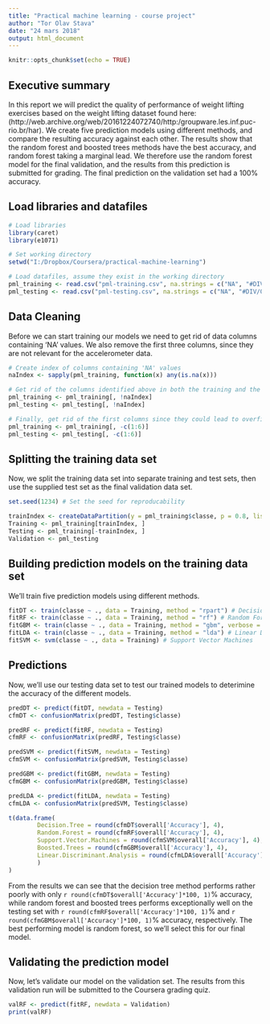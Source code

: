```yaml
---
title: "Practical machine learning - course project"
author: "Tor Olav Stava"
date: "24 mars 2018"
output: html_document
---
```


```r
knitr::opts_chunk$set(echo = TRUE)
```

## Executive summary

In this report we will predict the quality of performance of weight lifting exercises based on the weight lifting dataset found here: (http://web.archive.org/web/20161224072740/http:/groupware.les.inf.puc-rio.br/har). We create five prediction models using different methods, and compare the resulting accuracy against each other. The results show that the random forest and boosted trees methods have the best accuracy, and random forest taking a marginal lead. We therefore use the random forest model for the final validation, and the results from this prediction is submitted for grading. The final prediction on the validation set had a 100% accuracy.

## Load libraries and datafiles

```r
# Load libraries
library(caret)
library(e1071)

# Set working directory
setwd("I:/Dropbox/Coursera/practical-machine-learning")

# Load datafiles, assume they exist in the working directory
pml_training <- read.csv("pml-training.csv", na.strings = c("NA", "#DIV/0!", ""))
pml_testing <- read.csv("pml-testing.csv", na.strings = c("NA", "#DIV/0!", ""))
```

## Data Cleaning

Before we can start training our models we need to get rid of data columns containing 'NA' values. We also remove the first three columns, since they are not relevant for the accelerometer data.

```r
# Create index of columns containing 'NA' values
naIndex <- sapply(pml_training, function(x) any(is.na(x)))

# Get rid of the columns identified above in both the training and the testing sets
pml_training <- pml_training[, !naIndex]
pml_testing <- pml_testing[, !naIndex]

# Finally, get rid of the first columns since they could lead to overfitting (names, etc..)
pml_training <- pml_training[, -c(1:6)]
pml_testing <- pml_testing[, -c(1:6)]
```

## Splitting the training data set

Now, we split the training data set into separate training and test sets, then use the supplied test set as the final validation data set.

```r
set.seed(1234) # Set the seed for reproducability

trainIndex <- createDataPartition(y = pml_training$classe, p = 0.8, list = FALSE)
Training <- pml_training[trainIndex, ]
Testing <- pml_training[-trainIndex, ]
Validation <- pml_testing
```


## Building prediction models on the training data set

We'll train five prediction models using different methods.

```r
fitDT <- train(classe ~ ., data = Training, method = "rpart") # Decision Tree
fitRF <- train(classe ~ ., data = Training, method = "rf") # Random Forest
fitGBM <- train(classe ~ ., data = Training, method = "gbm", verbose = FALSE) # Boosted Trees
fitLDA <- train(classe ~ ., data = Training, method = "lda") # Linear Discriminant Analysis
fitSVM <- svm(classe ~ ., data = Training) # Support Vector Machines
```

## Predictions

Now, we'll use our testing data set to test our trained models to deterimine the accuracy of the different models.

```r
predDT <- predict(fitDT, newdata = Testing)
cfmDT <- confusionMatrix(predDT, Testing$classe)

predRF <- predict(fitRF, newdata = Testing)
cfmRF <- confusionMatrix(predRF, Testing$classe)

predSVM <- predict(fitSVM, newdata = Testing)
cfmSVM <- confusionMatrix(predSVM, Testing$classe)

predGBM <- predict(fitGBM, newdata = Testing)
cfmGBM <- confusionMatrix(predGBM, Testing$classe)

predLDA <- predict(fitLDA, newdata = Testing)
cfmLDA <- confusionMatrix(predSVM, Testing$classe)

t(data.frame(
        Decision.Tree = round(cfmDT$overall['Accuracy'], 4),
        Random.Forest = round(cfmRF$overall['Accuracy'], 4),
        Support.Vector.Machines = round(cfmSVM$overall['Accuracy'], 4),
        Boosted.Trees = round(cfmGBM$overall['Accuracy'], 4),
        Linear.Discriminant.Analysis = round(cfmLDA$overall['Accuracy'], 4)
        )
)
```

From the results we can see that the decision tree method performs rather poorly with only `r round(cfmDT$overall['Accuracy']*100, 1)`% accuracy, while random forest and boosted trees performs exceptionally well on the testing set with `r round(cfmRF$overall['Accuracy']*100, 1)`% and `r round(cfmGBM$overall['Accuracy']*100, 1)`% accuracy, respectively. The best performing model is random forest, so we'll select this for our final model.

## Validating the prediction model

Now, let's validate our model on the validation set. The results from this validation run will be submitted to the Coursera grading quiz.

```r
valRF <- predict(fitRF, newdata = Validation)
print(valRF)
```